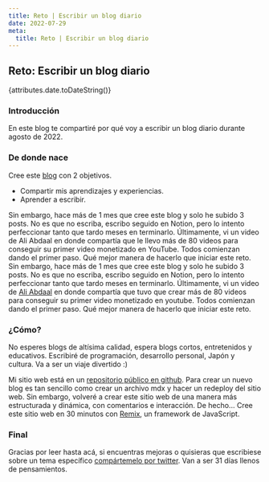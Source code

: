 ```yaml
---
title: Reto | Escribir un blog diario
date: 2022-07-29
meta:
  title: Reto | Escribir un blog diario
---
```


## Reto: Escribir un blog diario

{attributes.date.toDateString()}

### Introducción

En este blog te compartiré por qué voy a escribir un blog diario durante agosto de 2022.

### De donde nace

Cree este <a href="https://kaitakami.com/blog/" target="_blank">blog</a> con 2 objetivos.
<ul>
  <li>
    Compartir mis aprendizajes y experiencias.
  </li>
  <li>
    Aprender a escribir.
  </li>
</ul>
Sin embargo, hace más de 1 mes que cree este blog y solo he subido 3 posts. No es que no escriba, escribo seguido en Notion, pero lo intento perfeccionar tanto que tardo meses en terminarlo. Últimamente, vi un video de Ali Abdaal en donde compartía que le llevo más de 80 videos para conseguir su primer video monetizado en YouTube. Todos comienzan dando el primer paso. Qué mejor manera de hacerlo que iniciar este reto.
Sin embargo, hace más de 1 mes que cree este blog y solo he subido 3 posts. No es que no escriba, escribo seguido en Notion, pero lo intento perfeccionar tanto que tardo meses en terminarlo. Últimamente, vi un video de <a href="https://youtube.com/c/aliabdaal" target="_blank">Ali Abdaal</a> en donde compartía que tuvo que crear más de 80 videos para conseguir su primer video monetizado en youtube. Todos comienzan dando el primer paso. Qué mejor manera de hacerlo que iniciar este reto.

### ¿Cómo?

No esperes blogs de altísima calidad, espera blogs cortos, entretenidos y educativos. Escribiré de programación, desarrollo personal, Japón y cultura. Va a ser un viaje divertido :)

Mi sitio web está en un <a href="https://github.com/kaitakami/demo-website-remix" target="_blank">repositorio público en github</a>. Para crear un nuevo blog es tan sencillo como crear un archivo mdx y hacer un redeploy del sitio web. Sin embargo, volveré a crear este sitio web de una manera más estructurada y dinámica, con comentarios e interacción. De hecho... Cree este sitio web en 30 minutos con <a href="https://remix.run/" target="_blank">Remix</a>, un framework de JavaScript.

### Final
Gracias por leer hasta acá, si encuentras mejoras o quisieras que escribiese sobre un tema específico <a href="https://twitter.com/kaitakami_/" target="_blank">compártemelo por twitter</a>. Van a ser 31 días llenos de pensamientos.

